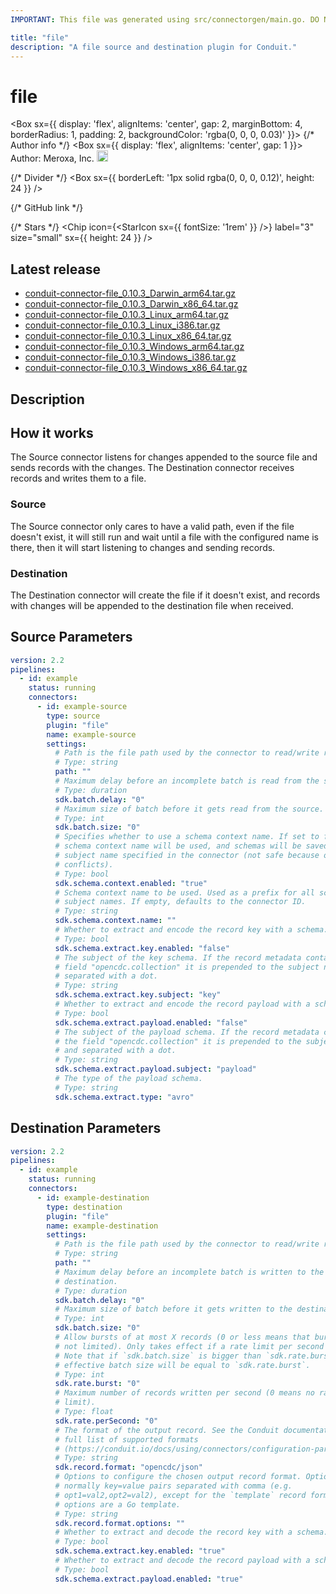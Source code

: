 ```yaml
---
IMPORTANT: This file was generated using src/connectorgen/main.go. DO NOT EDIT.

title: "file"
description: "A file source and destination plugin for Conduit."
---
```



# file

<Box sx={{
  display: 'flex',
  alignItems: 'center',
  gap: 2,
  marginBottom: 4,
  borderRadius: 1,
  padding: 2,
  backgroundColor: 'rgba(0, 0, 0, 0.03)'
}}>
  {/* Author info */}
  <Box sx={{ display: 'flex', alignItems: 'center', gap: 1 }}>
    <span>Author: Meroxa, Inc.</span>
    <Tooltip title="Created by the Conduit team">
      <img src='/img/conduit/conduit-ring.png' width='18' alt="Conduit team logo" />
    </Tooltip>
  </Box>

  {/* Divider */}
  <Box sx={{ borderLeft: '1px solid rgba(0, 0, 0, 0.12)', height: 24 }} />

  {/* GitHub link */}
  <Link
    href="https://github.com/ConduitIO/conduit-connector-file"
    target="_blank"
    sx={{
      display: 'flex',
      alignItems: 'center',
      gap: 0.5,
      color: 'inherit',
      textDecoration: 'none',
      '&:hover': {
        textDecoration: 'underline'
      }
    }}
  >
    <GitHubIcon sx={{ fontSize: '1.5rem' }} />
  </Link>

  {/* Stars */}
  <Chip
    icon={<StarIcon sx={{ fontSize: '1rem' }} />}
    label="3"
    size="small"
    sx={{ height: 24 }}
  />
</Box>

## Latest release

- [conduit-connector-file_0.10.3_Darwin_arm64.tar.gz](https://conduit.gateway.scarf.sh/connector/download/ConduitIO/conduit-connector-file/releases/download/v0.10.3/conduit-connector-file_0.10.3_Darwin_arm64.tar.gz)
- [conduit-connector-file_0.10.3_Darwin_x86_64.tar.gz](https://conduit.gateway.scarf.sh/connector/download/ConduitIO/conduit-connector-file/releases/download/v0.10.3/conduit-connector-file_0.10.3_Darwin_x86_64.tar.gz)
- [conduit-connector-file_0.10.3_Linux_arm64.tar.gz](https://conduit.gateway.scarf.sh/connector/download/ConduitIO/conduit-connector-file/releases/download/v0.10.3/conduit-connector-file_0.10.3_Linux_arm64.tar.gz)
- [conduit-connector-file_0.10.3_Linux_i386.tar.gz](https://conduit.gateway.scarf.sh/connector/download/ConduitIO/conduit-connector-file/releases/download/v0.10.3/conduit-connector-file_0.10.3_Linux_i386.tar.gz)
- [conduit-connector-file_0.10.3_Linux_x86_64.tar.gz](https://conduit.gateway.scarf.sh/connector/download/ConduitIO/conduit-connector-file/releases/download/v0.10.3/conduit-connector-file_0.10.3_Linux_x86_64.tar.gz)
- [conduit-connector-file_0.10.3_Windows_arm64.tar.gz](https://conduit.gateway.scarf.sh/connector/download/ConduitIO/conduit-connector-file/releases/download/v0.10.3/conduit-connector-file_0.10.3_Windows_arm64.tar.gz)
- [conduit-connector-file_0.10.3_Windows_i386.tar.gz](https://conduit.gateway.scarf.sh/connector/download/ConduitIO/conduit-connector-file/releases/download/v0.10.3/conduit-connector-file_0.10.3_Windows_i386.tar.gz)
- [conduit-connector-file_0.10.3_Windows_x86_64.tar.gz](https://conduit.gateway.scarf.sh/connector/download/ConduitIO/conduit-connector-file/releases/download/v0.10.3/conduit-connector-file_0.10.3_Windows_x86_64.tar.gz)

## Description

## How it works

The Source connector listens for changes appended to the source file and
sends records with the changes.
The Destination connector receives records and writes them to a file.

### Source

The Source connector only cares to have a valid path, even if the file
doesn't exist, it will still run and wait until a file with the configured
name is there, then it will start listening to changes and sending records.

### Destination

The Destination connector will create the file if it doesn't exist, and
records with changes will be appended to the destination file when received.

## Source Parameters

```yaml
version: 2.2
pipelines:
  - id: example
    status: running
    connectors:
      - id: example-source
        type: source
        plugin: "file"
        name: example-source
        settings:
          # Path is the file path used by the connector to read/write records.
          # Type: string
          path: ""
          # Maximum delay before an incomplete batch is read from the source.
          # Type: duration
          sdk.batch.delay: "0"
          # Maximum size of batch before it gets read from the source.
          # Type: int
          sdk.batch.size: "0"
          # Specifies whether to use a schema context name. If set to false, no
          # schema context name will be used, and schemas will be saved with the
          # subject name specified in the connector (not safe because of name
          # conflicts).
          # Type: bool
          sdk.schema.context.enabled: "true"
          # Schema context name to be used. Used as a prefix for all schema
          # subject names. If empty, defaults to the connector ID.
          # Type: string
          sdk.schema.context.name: ""
          # Whether to extract and encode the record key with a schema.
          # Type: bool
          sdk.schema.extract.key.enabled: "false"
          # The subject of the key schema. If the record metadata contains the
          # field "opencdc.collection" it is prepended to the subject name and
          # separated with a dot.
          # Type: string
          sdk.schema.extract.key.subject: "key"
          # Whether to extract and encode the record payload with a schema.
          # Type: bool
          sdk.schema.extract.payload.enabled: "false"
          # The subject of the payload schema. If the record metadata contains
          # the field "opencdc.collection" it is prepended to the subject name
          # and separated with a dot.
          # Type: string
          sdk.schema.extract.payload.subject: "payload"
          # The type of the payload schema.
          # Type: string
          sdk.schema.extract.type: "avro"
```

## Destination Parameters

```yaml
version: 2.2
pipelines:
  - id: example
    status: running
    connectors:
      - id: example-destination
        type: destination
        plugin: "file"
        name: example-destination
        settings:
          # Path is the file path used by the connector to read/write records.
          # Type: string
          path: ""
          # Maximum delay before an incomplete batch is written to the
          # destination.
          # Type: duration
          sdk.batch.delay: "0"
          # Maximum size of batch before it gets written to the destination.
          # Type: int
          sdk.batch.size: "0"
          # Allow bursts of at most X records (0 or less means that bursts are
          # not limited). Only takes effect if a rate limit per second is set.
          # Note that if `sdk.batch.size` is bigger than `sdk.rate.burst`, the
          # effective batch size will be equal to `sdk.rate.burst`.
          # Type: int
          sdk.rate.burst: "0"
          # Maximum number of records written per second (0 means no rate
          # limit).
          # Type: float
          sdk.rate.perSecond: "0"
          # The format of the output record. See the Conduit documentation for a
          # full list of supported formats
          # (https://conduit.io/docs/using/connectors/configuration-parameters/output-format).
          # Type: string
          sdk.record.format: "opencdc/json"
          # Options to configure the chosen output record format. Options are
          # normally key=value pairs separated with comma (e.g.
          # opt1=val2,opt2=val2), except for the `template` record format, where
          # options are a Go template.
          # Type: string
          sdk.record.format.options: ""
          # Whether to extract and decode the record key with a schema.
          # Type: bool
          sdk.schema.extract.key.enabled: "true"
          # Whether to extract and decode the record payload with a schema.
          # Type: bool
          sdk.schema.extract.payload.enabled: "true"
```
